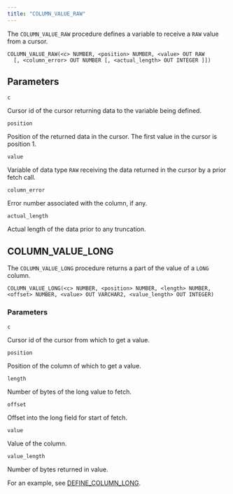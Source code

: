 ```yaml
---
title: "COLUMN_VALUE_RAW"
---
```


The `COLUMN_VALUE_RAW` procedure defines a variable to receive a `RAW` value from a cursor.

```text
COLUMN_VALUE_RAW(<c> NUMBER, <position> NUMBER, <value> OUT RAW
  [, <column_error> OUT NUMBER [, <actual_length> OUT INTEGER ]])
```

## Parameters

`c`

 Cursor id of the cursor returning data to the variable being defined.

`position`

 Position of the returned data in the cursor. The first value in the cursor is position 1.

`value`

 Variable of data type `RAW` receiving the data returned in the cursor by a prior fetch call.

`column_error`

 Error number associated with the column, if any.

`actual_length`

 Actual length of the data prior to any truncation.

## COLUMN_VALUE_LONG

The `COLUMN_VALUE_LONG` procedure returns a part of the value of a `LONG` column.

```text
COLUMN_VALUE_LONG(<c> NUMBER, <position> NUMBER, <length> NUMBER,
<offset> NUMBER, <value> OUT VARCHAR2, <value_length> OUT INTEGER)
```

### Parameters

`c`

 Cursor id of the cursor from which to get a value.

`position`

 Position of the column of which to get a value.

`length`

 Number of bytes of the long value to fetch.

`offset`

 Offset into the long field for start of fetch.

`value`

 Value of the column.

`value_length`

 Number of bytes returned in value.

For an example, see [DEFINE_COLUMN_LONG](10_define_column_raw/#define_column_long).
